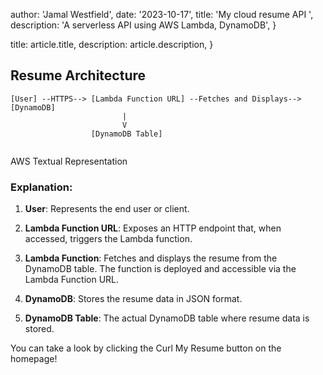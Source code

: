 
  author: 'Jamal Westfield',
  date: '2023-10-17',
  title: 'My cloud resume API ',
  description:
    'A serverless API using AWS Lambda, DynamoDB',
}

  title: article.title,
  description: article.description,
}



## Resume Architecture

```mermaid
[User] --HTTPS--> [Lambda Function URL] --Fetches and Displays--> [DynamoDB]
                         |
                         V
                  [DynamoDB Table]
                         
```
<div>
  <p style={{ textAlign: 'center', marginTop: '10px' }}>AWS Textual Representation</p>
</div>

### Explanation:

1. **User**: Represents the end user or client.

2. **Lambda Function URL**: Exposes an HTTP endpoint that, when accessed, triggers the Lambda function.

3. **Lambda Function**: Fetches and displays the resume from the DynamoDB table. The function is deployed and accessible via the Lambda Function URL.

4. **DynamoDB**: Stores the resume data in JSON format.

5. **DynamoDB Table**: The actual DynamoDB table where resume data is stored.



You can take a look by clicking the Curl My Resume button on the homepage!